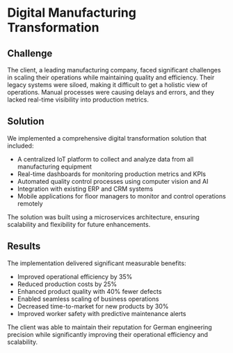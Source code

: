 # Digital Manufacturing Transformation

## Challenge

The client, a leading manufacturing company, faced significant challenges in scaling their operations while maintaining quality and efficiency. Their legacy systems were siloed, making it difficult to get a holistic view of operations. Manual processes were causing delays and errors, and they lacked real-time visibility into production metrics.

## Solution

We implemented a comprehensive digital transformation solution that included:

- A centralized IoT platform to collect and analyze data from all manufacturing equipment
- Real-time dashboards for monitoring production metrics and KPIs
- Automated quality control processes using computer vision and AI
- Integration with existing ERP and CRM systems
- Mobile applications for floor managers to monitor and control operations remotely

The solution was built using a microservices architecture, ensuring scalability and flexibility for future enhancements.

## Results

The implementation delivered significant measurable benefits:

- Improved operational efficiency by 35%
- Reduced production costs by 25%
- Enhanced product quality with 40% fewer defects
- Enabled seamless scaling of business operations
- Decreased time-to-market for new products by 30%
- Improved worker safety with predictive maintenance alerts

The client was able to maintain their reputation for German engineering precision while significantly improving their operational efficiency and scalability.
